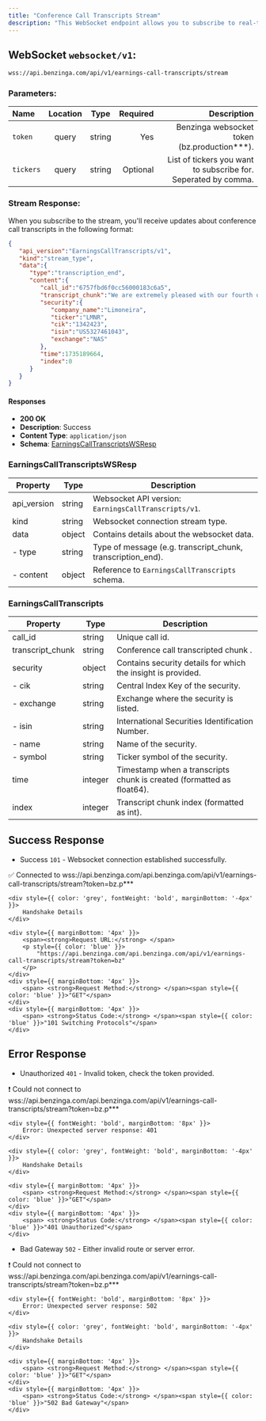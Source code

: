 ```yaml
---
title: "Conference Call Transcripts Stream"
description: "This WebSocket endpoint allows you to subscribe to real-time conference call transcripts."
---
```


## WebSocket `websocket/v1`:

```txt
wss://api.benzinga.com/api/v1/earnings-call-transcripts/stream
```

### Parameters:

| Name       | Location |  Type   | Required | Description                                                             |
| :--------- | :-----:  | :-----: | -------: | ----------------------------------------------------------------------: |
| `token`    | query    | string  |      Yes | Benzinga websocket token (bz.production***).                            |
| `tickers`  | query    | string  | Optional | List of tickers you want to subscribe for. Seperated by comma.          |

### Stream Response:
When you subscribe to the stream, you'll receive updates about conference call transcripts in the following format:

```json
{
   "api_version":"EarningsCallTranscripts/v1",
   "kind":"stream_type",
   "data":{
      "type":"transcription_end",
      "content":{
         "call_id":"6757fbd6f0cc56000183c6a5",
         "transcript_chunk":"We are extremely pleased with our fourth quarter and full fiscal year 2024 results.",
         "security":{
            "company_name":"Limoneira",
            "ticker":"LMNR",
            "cik":"1342423",
            "isin":"US5327461043",
            "exchange":"NAS"
         },
         "time":1735189664,
         "index":0
      }
   }
}
```

#### Responses

- **200 OK**
- **Description**: Success
- **Content Type**: `application/json`
- **Schema**: [EarningsCallTranscriptsWSResp](#earningscalltranscriptswsresp)

### EarningsCallTranscriptsWSResp

| Property      | Type   | Description                                                     |
|---------------|--------|-----------------------------------------------------------------|
| api_version   | string | Websocket API version: `EarningsCallTranscripts/v1`.            |
| kind          | string | Websocket connection stream type.                              |
| data          | object | Contains details about the websocket data.                    |
| - type      | string | Type of message (e.g. transcript_chunk, transcription_end).      |
| - content     | object | Reference to `EarningsCallTranscripts` schema.                         |

### EarningsCallTranscripts

| Property           | Type    | Description                                                     |
|--------------------|---------|-----------------------------------------------------------------|
| call_id             | string  | Unique call id.    |
| transcript_chunk   | string  | Conference call transcripted chunk .                            |
| security           | object  | Contains security details for which the insight is provided.  |
| - cik              | string  | Central Index Key of the security.                            |
| - exchange         | string  | Exchange where the security is listed.                        |
| - isin             | string  | International Securities Identification Number.               |
| - name             | string  | Name of the security.                                        |
| - symbol           | string  | Ticker symbol of the security.                               |
| time            | integer | Timestamp when a transcripts chunk is created (formatted as float64). |
| index            | integer | Transcript chunk index (formatted as int). |


## Success Response

- Success `101` - Websocket connection established successfully.

<div style={{
    border: '1px solid #ddd',
    borderRadius: '8px',
    padding: '16px',
    fontSize: '14px',
    boxShadow: '0 4px 8px rgba(0, 0, 0, 0.1)',
    backgroundColor: '#f9f9f9',
    maxWidth: '700px',
}}>
    <div style={{
        display: 'flex',
        justifyContent: 'space-between',
        alignItems: 'center',
    }}>
        <div style={{ color: '#000000'}}>
            ✅ Connected to wss://api.benzinga.com/api.benzinga.com/api/v1/earnings-call-transcripts/stream?token=bz.p***
        </div>
    </div>

    <div style={{ color: 'grey', fontWeight: 'bold', marginBottom: '-4px' }}>
        Handshake Details
    </div>

    <div style={{ marginBottom: '4px' }}>
        <span><strong>Request URL:</strong> </span>
        <p style={{ color: 'blue' }}>
            "https://api.benzinga.com/api.benzinga.com/api/v1/earnings-call-transcripts/stream?token=bz"
        </p>
    </div>
    <div style={{ marginBottom: '4px' }}>
        <span> <strong>Request Method:</strong> </span><span style={{ color: 'blue' }}>"GET"</span>
    </div>
    <div style={{ marginBottom: '4px' }}>
        <span> <strong>Status Code:</strong> </span><span style={{ color: 'blue' }}>"101 Switching Protocols"</span>
    </div>
</div>

## Error Response

- Unauthorized `401` - Invalid token, check the token provided.

<div style={{
    border: '1px solid #ddd',
    borderRadius: '8px',
    padding: '16px',
    fontSize: '14px',
    boxShadow: '0 4px 8px rgba(0, 0, 0, 0.1)',
    backgroundColor: '#f9f9f9',
    maxWidth: '500px',
}}>
    <div style={{
        display: 'flex',
        justifyContent: 'space-between',
        alignItems: 'center',
    }}>
        <div style={{ color: '#000000'}}>
            ❗ Could not connect to wss://api.benzinga.com/api.benzinga.com/api/v1/earnings-call-transcripts/stream?token=bz.p***
        </div>
    </div>

    <div style={{ fontWeight: 'bold', marginBottom: '8px' }}>
        Error: Unexpected server response: 401
    </div>

    <div style={{ color: 'grey', fontWeight: 'bold', marginBottom: '-4px' }}>
        Handshake Details
    </div>

    <div style={{ marginBottom: '4px' }}>
        <span> <strong>Request Method:</strong> </span><span style={{ color: 'blue' }}>"GET"</span>
    </div>
    <div style={{ marginBottom: '4px' }}>
        <span> <strong>Status Code:</strong> </span><span style={{ color: 'blue' }}>"401 Unauthorized"</span>
    </div>
</div>

- Bad Gateway `502` - Either invalid route or server error.

<div style={{
    border: '1px solid #ddd',
    borderRadius: '8px',
    padding: '16px',
    fontSize: '14px',
    boxShadow: '0 4px 8px rgba(0, 0, 0, 0.1)',
    backgroundColor: '#f9f9f9',
    maxWidth: '500px',
}}>
    <div style={{
        display: 'flex',
        justifyContent: 'space-between',
        alignItems: 'center',
    }}>
        <div style={{ color: '#000000'}}>
            ❗ Could not connect to wss://api.benzinga.com/api.benzinga.com/api/v1/earnings-call-transcripts/stream?token=bz.p***
        </div>
    </div>

    <div style={{ fontWeight: 'bold', marginBottom: '8px' }}>
        Error: Unexpected server response: 502
    </div>

    <div style={{ color: 'grey', fontWeight: 'bold', marginBottom: '-4px' }}>
        Handshake Details
    </div>

    <div style={{ marginBottom: '4px' }}>
        <span> <strong>Request Method:</strong> </span><span style={{ color: 'blue' }}>"GET"</span>
    </div>
    <div style={{ marginBottom: '4px' }}>
        <span> <strong>Status Code:</strong> </span><span style={{ color: 'blue' }}>"502 Bad Gateway"</span>
    </div>
</div>
